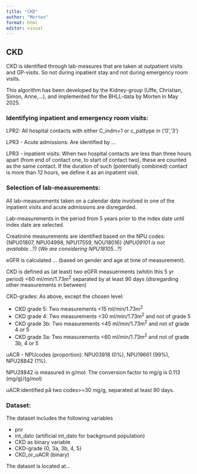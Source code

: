 ```yaml
---
title: "CKD"
author: "Morten"
format: html
editor: visual
---
```


## CKD

CKD is identified through lab-measures that are taken at outpatient visits and GP-visits. So not during inpatient stay and not during emergency room visits.

This algorithm has been developed by the Kidney-group (Uffe, Christian, Simon, Anne,...), and implemented for the BHLL-data by Morten in May 2025.\

### Identifying inpatient and emergency room visits:

LPR2: All hospital contacts with either C_indm=1 or c_pattype in ('0','3')

LPR3 - Acute admissions: Are identified by ...

LPR3 - inpatient visits: When two hospital contacts are less than three hours apart (from end of contact one, to start of contact two), these are counted as the same contact. If the duration of such (potentially combined) contact is more than 12 hours, we define it as an inpatient visit.

### Selection of lab-measurements:

All lab-measurements taken on a calendar date involved in one of the inpatient visits and acute admissions are disregarded.

Lab-measurements in the period from 5 years prior to the index date until index date are selected.

Creatinine measurements are identified based on the NPU codes: {NPU01807, NPU04998, NPU17559, NOU18016} (*NPU09101 is not available...?)* (*We are considering NPU18105...?)*

eGFR is calculated ... (based on gender and age at time of measurement).

CKD is defined as (at least) two eGFR measuerments (whitin this 5 yr period) \<60 ml/min/1.73m^2^ separated by at least 90 days (disregarding other measurements in between)

CKD-grades: As above, except the chosen level:

-   CKD grade 5: Two measurements \<15 ml/min/1.73m^2^
-   CKD grade 4: Two measurements \<30 ml/min/1.73m^2^ and not of grade 5
-   CKD grade 3b: Two measurements \<45 ml/min/1.73m^2^ and not of grade 4 or 5
-   CKD grade 3a: Two measurements \<60 ml/min/1.73m^2^ and not of grade 3b, 4 or 5

uACR - NPUcodes (proportion): NPU03918 (0%), NPU19661 (99%), NPU28842 (1%).

NPU28842 is measured in g/mol. The conversion factor to mg/g is 0.113 (mg/g)/(g/mol)

uACR identified på two codes\>=30 mg/g, separated at least 90 days.

### Dataset:

The dataset includes the following variables

-   pnr
-   int_dato (artificial int_dato for background population)
-   CKD as binary variable
-   CKD-grade {0, 3a, 3b, 4, 5}
-   CKD_or_uACR (binary)

The dataset is located at...
